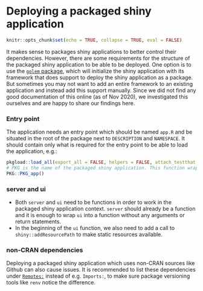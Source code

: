 # Deploying a packaged shiny application

```r
knitr::opts_chunk$set(echo = TRUE, collapse = TRUE, eval = FALSE)
```

It makes sense to packages shiny applications to better control their dependencies. However, there are some requirements for the structure of the packaged shiny application to be able to be deployed. One option is to use the [`golem` package](https://cran.r-project.org/web/packages/golem/index.html), which will initialize the shiny application with its framework that does support to deploy the shiny application as a package. But sometimes you may not want to add an entire framework to an existing application and instead add this support manually. Since we did not find any good documentation of this online (as of Nov 2020), we investigated this ourselves and are happy to share our findings here.

### Entry point
The application needs an entry point which should be named `app.R` and be situated in the root of the package next to `DESCRIPTION` and `NAMESPACE`. It should contain only what is required for the entry point to be able to load the application, e.g.:
```r
pkgload::load_all(export_all = FALSE, helpers = FALSE, attach_testthat = FALSE)
# PKG is the name of the packaged shiny application. This function wraps around shiny::shinyApp().
PKG::PKG_app()
```

### server and ui
- Both `server` and `ui` need to be functions in order to work in the packaged shiny application context. `server` should already be a function and it is enough to wrap `ui` into a function without any arguments or return statements.
- In the beginning of the `ui` function, we also need to add a call to `shiny::addResourcePath` to make static resources available.

### non-CRAN dependencies
Deploying a packaged shiny application which uses non-CRAN sources like Github can also cause issues. It is recommended to list these dependencies under [`Remotes:`](https://cran.r-project.org/web/packages/devtools/vignettes/dependencies.html) instead of e.g. `Imports:`, to make sure package versioning tools like `renv` notice the difference.

